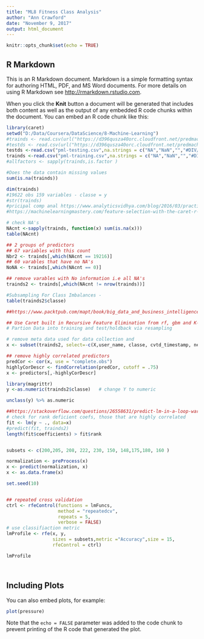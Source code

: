 ```yaml
---
title: "ML8 Fitness Class Analysis"
author: "Ann Crawford"
date: "November 9, 2017"
output: html_document
---
```


```r
knitr::opts_chunk$set(echo = TRUE)
```

## R Markdown

This is an R Markdown document. Markdown is a simple formatting syntax for authoring HTML, PDF, and MS Word documents. For more details on using R Markdown see <http://rmarkdown.rstudio.com>.

When you click the **Knit** button a document will be generated that includes both content as well as the output of any embedded R code chunks within the document. You can embed an R code chunk like this:

```r
library(caret)
setwd("D:/Data/Coursera/DataScience/8-Machine-Learning")
#trainds <- read.csv(url("https://d396qusza40orc.cloudfront.net/predmachlearn/pml-training.csv"))
#testds <- read.csv(url("https://d396qusza40orc.cloudfront.net/predmachlearn/pml-testing.csv"))
testds <-read.csv("pml-testing.csv",na.strings = c("NA","NaN","","#DIV/0!"))
trainds <-read.csv("pml-training.csv",na.strings = c("NA","NaN","","#DIV/0!"))
#allfactors <- sapply(trainds,is.factor )
```


```r
#Does the data contain missing values
sum(is.na(trainds))

dim(trainds)
#19622 obs 159 variables - classe = y
#str(trainds) 
#pricipal comp anal https://www.analyticsvidhya.com/blog/2016/03/practical-guide-principal-component-analysis-python/
#https://machinelearningmastery.com/feature-selection-with-the-caret-r-package/

# check NA's
NAcnt <-sapply(trainds, function(x) sum(is.na(x)))
table(NAcnt)

## 2 groups of predictors
## 67 variables with this count
Nbr2 <- trainds[,which(NAcnt == 19216)]
## 60 varables that have no NA's
NoNA <- trainds[,which(NAcnt == 0)]

## remove varables with No information i.e all NA's
trainds2 <- trainds[,which(NAcnt != nrow(trainds))]

#Subsampling For Class Imbalances - 
table(trainds2$classe)

```
```r
##https://www.packtpub.com/mapt/book/big_data_and_business_intelligence/9781783984527/5/ch05lvl1sec38/feature-selection-for-svms

## Use Caret built in Recursive Feature Elimination from rf, gbm and K-fold cross validation
# Partion Data into training and test/holdback via resampling

# remove meta data used for data collection and 
x <- subset(trainds2, select=-c(X,user_name, classe, cvtd_timestamp, new_window,amplitude_yaw_belt, amplitude_yaw_dumbbell, amplitude_yaw_forearm ))

## remove highly correlated predictors
predCor <- cor(x, use = "complete.obs")
highlyCorDescr <- findCorrelation(predCor, cutoff = .75)
x <- predictors[,-highlyCorDescr]

library(magrittr)
y <-as.numeric(trainds2$classe)   # change Y to numeric

unclass(y) %>% as.numeric 

##https://stackoverflow.com/questions/26558631/predict-lm-in-a-loop-warning-prediction-from-a-rank-deficient-fit-may-be-mis
# check for rank deficient coefs, those that are highly correlated
fit <- lm(y ~ ., data=x)
#predict(fit, trainds2)
length(fit$coefficients) > fit$rank


subsets <- c(200,205, 208, 222, 230, 150, 148,175,180, 160 )

normalization <- preProcess(x)
x <- predict(normalization, x)
x <- as.data.frame(x)

set.seed(10)


## repeated cross validation 
ctrl <- rfeControl(functions = lmFuncs,
                   method = "repeatedcv",
                   repeats = 5,
                   verbose = FALSE)
# use classifiaction metric
lmProfile <- rfe(x, y,
                 sizes = subsets,metric ="Accuracy",size = 15,
                 rfeControl = ctrl)

lmProfile




```

## Including Plots

You can also embed plots, for example:

```r
plot(pressure)
```

Note that the `echo = FALSE` parameter was added to the code chunk to prevent printing of the R code that generated the plot.
